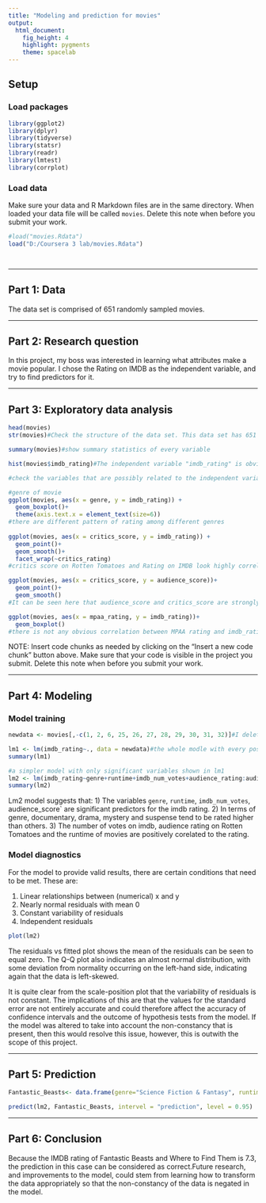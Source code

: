 ---
title: "Modeling and prediction for movies"
output: 
  html_document: 
    fig_height: 4
    highlight: pygments
    theme: spacelab
---

## Setup

### Load packages

```{r load-packages, message = FALSE}
library(ggplot2)
library(dplyr)
library(tidyverse)
library(statsr)
library(readr)
library(lmtest)
library(corrplot)
```

### Load data

Make sure your data and R Markdown files are in the same directory. When loaded
your data file will be called `movies`. Delete this note when before you submit 
your work. 

```{r load-data}
#load("movies.Rdata")
load("D:/Coursera 3 lab/movies.Rdata")




```


* * *

## Part 1: Data
The data set is comprised of 651 randomly sampled movies.

* * *

## Part 2: Research question
In this project, my boss was interested in learning what attributes make a movie popular. I chose the Rating on IMDB as the independent variable, and try to find predictors for it.

* * *

## Part 3: Exploratory data analysis
```{r, warning=FALSE}
head(movies)
str(movies)#Check the structure of the data set. This data set has 651 observations and 32 variables

summary(movies)#show summary statistics of every variable

hist(movies$imdb_rating)#The independent variable "imdb_rating" is obviously left-skewed.

#check the variables that are possibly related to the independent variable

#genre of movie
ggplot(movies, aes(x = genre, y = imdb_rating)) +
  geom_boxplot()+
  theme(axis.text.x = element_text(size=6))
#there are different pattern of rating among different genres
  
ggplot(movies, aes(x = critics_score, y = imdb_rating)) +
  geom_point()+
  geom_smooth()+
  facet_wrap(~critics_rating)
#critics score on Rotten Tomatoes and Rating on IMDB look highly correlated

ggplot(movies, aes(x = critics_score, y = audience_score))+
  geom_point()+
  geom_smooth()
#It can be seen here that audience_score and critics_score are strongly correlated, so we use only one of them in our model to avoid multicollinearity.

ggplot(movies, aes(x = mpaa_rating, y = imdb_rating))+
  geom_boxplot()
#there is not any obvious correlation between MPAA rating and imdb_rating

```

NOTE: Insert code chunks as needed by clicking on the "Insert a new code chunk" 
button above. Make sure that your code is visible in the project you submit. 
Delete this note when before you submit your work.

* * *

## Part 4: Modeling

### Model training
```{r}
newdata <- movies[,-c(1, 2, 6, 25, 26, 27, 28, 29, 30, 31, 32)]#I deleted the variables that have noting to do with the IMDB rating

lm1 <- lm(imdb_rating~., data = newdata)#the whole modle with every possible variable
summary(lm1)

#a simpler model with only significant variables shown in lm1
lm2 <- lm(imdb_rating~genre+runtime+imdb_num_votes+audience_rating:audience_score+best_pic_nom+best_actor_win+best_actress_win, data = newdata)
summary(lm2)
```
Lm2 model suggests that:
1) The variables `genre`, `runtime`, `imdb_num_votes`, audience_score` are significant predictors for the imdb rating.
2) In terms of genre, documentary, drama, mystery and suspense tend to be rated higher than others.
3) The number of votes on imdb, audience rating on Rotten Tomatoes and the runtime of movies are positively corelated to the rating.

### Model diagnostics
For the model to provide valid results, there are certain conditions that need to be met. These are:

1) Linear relationships between (numerical) x and y
2) Nearly normal residuals with mean 0
3) Constant variability of residuals
4) Independent residuals 

```{r}
plot(lm2)
```

The residuals vs fitted plot shows the mean of the residuals can be seen to equal zero. The Q-Q plot also indicates an almost normal distribution, with some deviation from normality occurring on the left-hand side, indicating again that the data is left-skewed. 

It is quite clear from the scale-position plot that the variability of residuals is not constant. The implications of this are that the values for the standard error are not entirely accurate and could therefore affect the accuracy of confidence intervals and the outcome of hypothesis tests from the model. If the model was altered to take into account the non-constancy that is present, then this would resolve this issue, however, this is outwith the scope of this project. 

* * *

## Part 5: Prediction

```{r}
Fantastic_Beasts<- data.frame(genre="Science Fiction & Fantasy", runtime = 132, imdb_num_votes =433750, audience_rating="Upright", audience_score=79, best_pic_nom = "no",best_actor_win = 'yes', best_actress_win='no')

predict(lm2, Fantastic_Beasts, intervel = "prediction", level = 0.95)
```


* * *

## Part 6: Conclusion

Because the IMDB rating of Fantastic Beasts and Where to Find Them is 7.3, the prediction in this case can be considered as correct.Future research, and improvements to the model, could stem from learning how to transform the data appropriately so that the non-constancy of the data is negated in the model. 